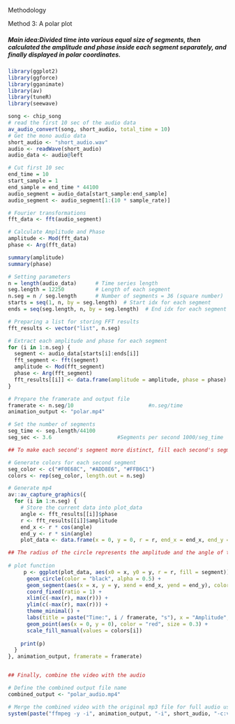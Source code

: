 Methodology

Method 3: A polar plot

#####  Main idea:Divided time into various equal size of segments, then calculated the amplitude and phase inside each segment separately, and finally displayed in polar coordinates.

```r
library(ggplot2)
library(ggforce)
library(gganimate)
library(av)
library(tuneR)
library(seewave)

song <- chip_song
# read the first 10 sec of the audio data
av_audio_convert(song, short_audio, total_time = 10)
# Get the mono audio data
short_audio <- "short_audio.wav"
audio <- readWave(short_audio)
audio_data <- audio@left

# Cut first 10 sec
end_time = 10
start_sample = 1
end_sample = end_time * 44100
audio_segment = audio_data[start_sample:end_sample]
audio_segment <- audio_segment[1:(10 * sample_rate)]

# Fourier transformations
fft_data <- fft(audio_segment)

# Calculate Amplitude and Phase
amplitude <- Mod(fft_data)
phase <- Arg(fft_data)

summary(amplitude)
summary(phase)
```

```r
# Setting parameters
n = length(audio_data)      # Time series length
seg.length = 12250          # Length of each segment
n.seg = n / seg.length      # Number of segments = 36 (square number)
starts = seq(1, n, by = seg.length)  # Start idx for each segment
ends = seq(seg.length, n, by = seg.length)  # End idx for each segment

# Preparing a list for storing FFT results
fft_results <- vector("list", n.seg)

# Extract each amplitude and phase for each segment
for (i in 1:n.seg) {
  segment <- audio_data[starts[i]:ends[i]]
  fft_segment <- fft(segment)
  amplitude <- Mod(fft_segment)
  phase <- Arg(fft_segment)
  fft_results[[i]] <- data.frame(amplitude = amplitude, phase = phase)
}
```

```r
# Prepare the framerate and output file
framerate <- n.seg/10                        #n.seg/time
animation_output <- "polar.mp4"

# Set the number of segments
seg_time <- seg.length/44100
seg_sec <- 3.6                     #Segments per second 1000/seg_time

## To make each second's segment more distinct, fill each second's segment with a different color, repeating the color once per second.

# Generate colors for each second segment
seg_color <- c("#F0E68C", "#ADD8E6", "#FFB6C1")
colors <- rep(seg_color, length.out = n.seg)

# Generate mp4
av::av_capture_graphics({
  for (i in 1:n.seg) {
    # Store the current data into plot_data
    angle <- fft_results[[i]]$phase
    r <- fft_results[[i]]$amplitude
    end_x <- r * cos(angle)
    end_y <- r * sin(angle)
    plot_data <- data.frame(x = 0, y = 0, r = r, end_x = end_x, end_y = end_y, segment = factor(i))

## The radius of the circle represents the amplitude and the angle of the line to the x-axis represents the phase, where l(line) = r(circle). Both the circle and line are black lines, which are filled with different colors. The yellow dot in the center represents the center of the circle.
    
# plot function
     p <- ggplot(plot_data, aes(x0 = x, y0 = y, r = r, fill = segment)) +
      geom_circle(color = "black", alpha = 0.5) +
      geom_segment(aes(x = x, y = y, xend = end_x, yend = end_y), color = "black") +
      coord_fixed(ratio = 1) +
      xlim(c(-max(r), max(r))) +
      ylim(c(-max(r), max(r))) +
      theme_minimal() + 
      labs(title = paste("Time:", i / framerate, "s"), x = "Amplitude", y = "Amplitude") +
      geom_point(aes(x = 0, y = 0), color = "red", size = 0.3) +
      scale_fill_manual(values = colors[i])
     
    print(p)
  }
}, animation_output, framerate = framerate)


## Finally, combine the video with the audio

# Define the combined output file name
combined_output <- "polar_audio.mp4"

# Merge the combined video with the original mp3 file for full audio using ffmpeg
system(paste("ffmpeg -y -i", animation_output, "-i", short_audio, "-c:v copy -c:a aac -strict experimental", combined_output))
```
